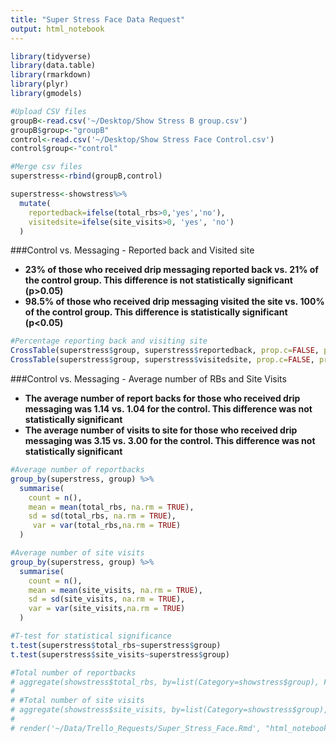 ```yaml
---
title: "Super Stress Face Data Request"
output: html_notebook
---
```

```r
library(tidyverse)
library(data.table)
library(rmarkdown)
library(plyr)
library(gmodels)
```


```r
#Upload CSV files
groupB<-read.csv('~/Desktop/Show Stress B group.csv')
groupB$group<-"groupB"
control<-read.csv('~/Desktop/Show Stress Face Control.csv')
control$group<-"control"
```

```r
#Merge csv files
superstress<-rbind(groupB,control)

superstress<-showstress%>%
  mutate(
    reportedback=ifelse(total_rbs>0,'yes','no'),
    visitedsite=ifelse(site_visits>0, 'yes', 'no')
  )
```

###Control vs. Messaging - Reported back and Visited site

* **23% of those who received drip messaging reported back vs. 21% of the control group. This difference is not statistically significant (p>0.05)** 
* **98.5% of those who received drip messaging visited the site vs. 100% of the control group. This difference is statistically significant (p<0.05)**

```r
#Percentage reporting back and visiting site
CrossTable(superstress$group, superstress$reportedback, prop.c=FALSE, prop.r=TRUE, prop.t=FALSE, prop.chisq=FALSE, chisq=TRUE, format= c("SPSS"))
CrossTable(superstress$group, superstress$visitedsite, prop.c=FALSE, prop.r=TRUE, prop.t=FALSE, prop.chisq=FALSE, chisq=TRUE, format= c("SPSS"))

```

###Control vs. Messaging - Average number of RBs and Site Visits

* **The average number of report backs for those who received drip messaging was 1.14 vs. 1.04 for the control. This difference was not statistically significant** 
* **The average number of visits to site for those who received drip messaging was 3.15 vs. 3.00 for the control. This difference was not statistically significant**

```r
#Average number of reportbacks
group_by(superstress, group) %>%
  summarise(
    count = n(),
    mean = mean(total_rbs, na.rm = TRUE),
    sd = sd(total_rbs, na.rm = TRUE),
     var = var(total_rbs,na.rm = TRUE)
  )

```
```r
#Average number of site visits
group_by(superstress, group) %>%
  summarise(
    count = n(),
    mean = mean(site_visits, na.rm = TRUE),
    sd = sd(site_visits, na.rm = TRUE),
    var = var(site_visits,na.rm = TRUE)
  )
```

```r
#T-test for statistical significance
t.test(superstress$total_rbs~superstress$group)
t.test(superstress$site_visits~superstress$group)
```


```r
#Total number of reportbacks
# aggregate(showstress$total_rbs, by=list(Category=showstress$group), FUN=sum)
# 
# #Total number of site visits
# aggregate(showstress$site_visits, by=list(Category=showstress$group), FUN=sum)
# 
# render('~/Data/Trello_Requests/Super_Stress_Face.Rmd', "html_notebook")
```




